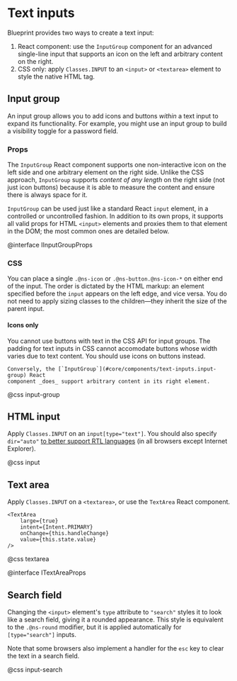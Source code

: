 # Text inputs

Blueprint provides two ways to create a text input:

1. React component: use the `InputGroup` component for an advanced single-line
   input that supports an icon on the left and arbitrary content on the right.
1. CSS only: apply `Classes.INPUT` to an `<input>` or `<textarea>` element to
   style the native HTML tag.

## Input group

An input group allows you to add icons and buttons _within_ a text input to expand its
functionality. For example, you might use an input group to build a visibility toggle for a password
field.


<InputGroupExample />

### Props

The `InputGroup` React component  supports one non-interactive icon on the left
side and one arbitrary element on the right side. Unlike the CSS approach,
`InputGroup` supports _content of any length_ on the right side (not just
icon buttons) because it is able to measure the content and ensure there is
always space for it.

`InputGroup` can be used just like a standard React `input` element, in
a controlled or uncontrolled fashion. In addition to its own props, it supports
all valid props for HTML `<input>` elements and proxies them to that element in
the DOM; the most common ones are detailed below.

@interface IInputGroupProps

### CSS

You can place a single `.@ns-icon` or `.@ns-button.@ns-icon-*` on either end of the input. The order is
dictated by the HTML markup: an element specified before the `input` appears on the left edge, and
vice versa. You do not need to apply sizing classes to the children&mdash;they inherit the size of
the parent input.

<div class="@ns-callout @ns-intent-warning @ns-icon-warning-sign">
    <h4 class="@ns-heading">Icons only</h4>
    <p>You cannot use buttons with text in the CSS API for input groups. The padding for text inputs
    in CSS cannot accomodate buttons whose width varies due to text content. You should use icons on
    buttons instead.</p>

    Conversely, the [`InputGroup`](#core/components/text-inputs.input-group) React
    component _does_ support arbitrary content in its right element.
</div>

@css input-group

## HTML input

Apply `Classes.INPUT` on an `input[type="text"]`. You should also specify `dir="auto"`
[to better support RTL languages](http://www.w3.org/International/questions/qa-html-dir#dirauto)
(in all browsers except Internet Explorer).

@css input

## Text area

Apply `Classes.INPUT` on a `<textarea>`, or use the `TextArea` React component.

```tsx
<TextArea
    large={true}
    intent={Intent.PRIMARY}
    onChange={this.handleChange}
    value={this.state.value}
/>
```

@css textarea

@interface ITextAreaProps

## Search field

Changing the `<input>` element's `type` attribute to `"search"` styles it to look like a search
field, giving it a rounded appearance. This style is equivalent to the `.@ns-round` modifier, but it
is applied automatically for `[type="search"]` inputs.

Note that some browsers also implement a handler for the `esc` key to clear the text in a search field.

@css input-search
